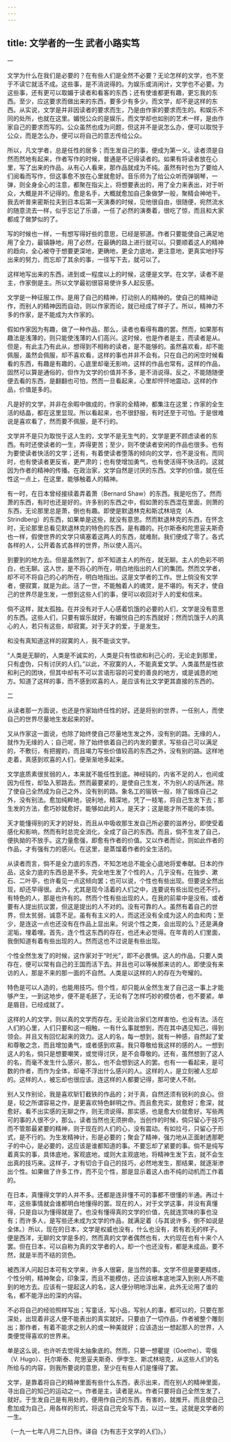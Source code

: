 ```yaml
---
---
---
```

title: 文学者的一生 武者小路实笃
---



一

文学为什么在我们是必要的？在有些人们是全然不必要？无论怎样的文学，也不至于不读它就活不成。这些事，是不消说得的。为娱乐或消闲计，文学也不必要。为这些事，还有更可以取媚于读者和看客的东西；还有使谁都更有趣，更忘我的东西。至少，应这要求而做出来的东西，要多少有多少。而文学，却不是这样的东西。从实说，文学是并非因读者的要求而生，乃是由作家的要求而生的。和娱乐不同的处所，也就在这里。媚悦公众的是娱乐，而文学却也如别的艺术一样，是由作家自己的要求而写的。公众虽然也成为问题，但这并不是说怎么办，便可以取悦于公众，而是怎么办，便可以将自己的意志传给公众。

所以，凡文学者，总是任性的居多；而生发自己的事，便成为第一义。读者须是自然而然地有起来，作者写作的时候，普通是不记得读者的。如果有将读者放在心里，写了出来的作品，从有心人看来，那作品就成为不纯。虽然有时也为了要给人们阅看而写作，但这事愈不放在心里就愈好。音乐师为了给公众听而弹钢琴，一弹，则全身全心的注意，都聚在指尖上，将想要表出的，用了全力来表出，对于听众，大概是并不记得的。愈是名手，大概就愈加自己象做梦一般，聚精会神地干。我去听普来密斯拉夫到日本后第一天演奏的时候，见他很自由，很随便，宛然流水的随意流去一样，似乎忘记了乐谱，一任了必然的演奏着，很吃了惊，而且和大家都成了做梦似的了。

写的时候也一样，一有想写得好些的意思，已经是邪道。作者只要能使自己满足地用了全力，最镇静地，用了必然，在最确的路上进行就可以。只要顺着这人的精神的趋向，全心被夺于想要更深地，更确地，更全力底地，更注意地，更真实地抒写出来的努力，而忘却了其余的事，一径写下去，就可以了。

这样地写出来的东西，进到或一程度以上的时候，这便是文学。在文学，读者不是主，作家倒是主。所以文学最初很容易使许多人起反感。

文学是一种征服工作。是用了自己的精神，打动别人的精神的。使自己的精神动作，而别人的精神因而自动，则以作家而论，就已经成了样子了。所以，精神力不多的作家，是不能成为大作家的。

假如作家因为有趣，做了一种作品，那么，读者也看得有趣的罢。然而，如果那有趣法是浅薄的，则只能使浅薄的人们高兴。这时候，也是作者是主，而读者是从。但是，有此主乃有此从，想得到不相称的读者，是不能够的。虽然喜欢看，却不能佩服，虽然会佩服，却不喜欢看，这样的事也并非不会有。只在自己的闲空时候看看的东西，有趣是有趣的，心底里却毫无影响，这样的作品也常有。这样的作品，固然可以算是通俗的，但作为文学的价值并不多，是不消说得。反之，不能随随便便去看的东西，是翻翻也可怕，然而一旦看起来，心里却怦怦地震动，这样的作品，价值是多的。

凡是好的文学，并非在余暇中做成的，作家的全精神，都集注在这里；作家的全生活的结晶，都在这里显现。所以看起来，也不很舒服，有时还至于可怕。于是很难说是喜欢看了，然而要不佩服，是不行的。

文学并不是只为取悦于这人生的，文学不是无生气的，文学是更不顾虑读者的东西。有时还使读者的一生，弄得更苦；至少，则不使读者安闲的作品也很多。也有为要使读者快活的文学；还有，有着使读者堕落的倾向的文学，也不是没有。而同时，也有使读者更反省，更严肃的；也有使增加勇气，也有使活得不快活的。这就因为作者的精神的传播。在政治家，文学自然是讨厌的东西。文学的价值，就在任性这一点上，在这里，能够触着人的精神。

有一时，在日本曾经接续着弄着萧（Bernard Shaw）的东西。我是吃伤了。然而萧的东西，有时也还是好的。许多别的东西之中，假如萧的东西混在里面，则萧的东西，无论那里总是萧，倒也有趣。即使是默退林克和斯忒林培克（A. Strindberg）的东西，如果单是这些，就没有意思。然而默退林克的东西，在怀念时，无论那里总看见默退林克的特色的东西，是有趣的。托尔斯泰和陀思妥夫斯奇也一样，假使世界的文学只填塞着这两人的东西，就难耐。我们便成了零了。各式各样的人，公开着各式各样的世界，所以使人高兴。

到要到的地方去。但是虽然到了，却不知道主人的所在，就无聊。主人的色彩不明白，也无聊。这人世，是不将心的所在，明白地指出的人们的集团。然而文学者，却不可不将自己的心的所在，明白地指出。这是文学者的工作。世上倘没有文学者，便寂寞，就是为此。活了一世，不能触着人的魂灵，是不堪的。有天才，使自己的世界尽是生发，一想到这些人们的事，便可以收回对于人的爱和信来。

倘不这样，就太孤独。在并没有对于人心感着饥饿的必要的人们，文学是没有意思的东西。这些人们，只要有娱乐就好，有媚悦自己的东西就好；然而饥饿于人的真心的人，若只有这些，却寂寞。对于天才的爱，于是发生。

和没有真知道这样的寂寞的人，我不能谈文学。

“人类是无聊的，人类是不诚实的，人类是只有性欲和利己心的，无论走到那里，只有虚伪，只有讨厌的人们。”以此，不寂寞的人，不能真爱文学。人类虽然是性欲和利己的团块，但其中却有不可以言语形容的可爱的善良的地方，或是诚恳的地方。知道了这样的事，而不感到欢喜的人，是应该有比文学更其直接的东西的。

二

从读者那一方面说，也还是作家始终任性的好。还是将别的世界，一任别人，而使自己的世界尽量地生发起来的好。

又从作家这一面说，也除了始终使自己尽量地生发之外，没有别的路。无缘的人，就作为无缘的人；自己呢，除了始终依着自己的内发的要求，写些自己可以满足的，不敷衍，有把握的，而且竭力写些价值较高的东西之外，没有别的路。这样地走着，真感到欢喜的人们，便渐渐地多起来。

文学底质素很贫弱的人，本来就不能任性到底。神经钝的，内省不足的人，也间或因为任性，却坠入邪路去。然而最要紧的，是使自己生发，不为别人的话所迷。除了使自己全然成为自己之外，没有别的路。象名工的锻铁一般，除了锻炼自己之外，没有别法。愈加纯粹地，锐利地，精深地，凭了一枝笔，将自己生发下去；那生发的方法，愈巧妙就愈好。能够如此的人，是天才；这是能才所不能的本领。

天才能懂得别的天才的好处，而且从中吸收那生发自己所必要的滋养分。即使受着感化和影响，然而有时总完全消化，全成了自己的东西。而且，倘不生发了自己，便执拗的不放手。这力量愈强，即愈有作者的价值。又以作者而论，则如此作者的作品，才有强有力的感兴。在这里，是蒸馏着作者的全生活的。

从读者而言，倘不是全力底的东西，不知怎地总不能全心底地将爱奉献。日本的作品，这全力底的东西总是不多。完全地生发了个性的人，几乎没有。在独步、漱石、二叶亭，也许看见一点这倾向罢；也可以说，个性也有些出现。但要说全然出现，却还早得很。此外，尤其是现今活着的人们之中，连要说有些出现也还不行。有特色的人，那是也许有的。然而个性有些出现的人，在我的前辈中是没有。或者要有人提出抗议罢，但这是提出的人不对的。没有可靠的人。虽然有着自己的世界，但太贫弱，诚意不足。虽有有主义的人，而这还没有全成为这人的血和肉；至少，是连这一点也还没有在作品上显出来。何说个性之类，会出现的么？还是满身泥垢，埋着哩。首先，连个性这东西的存在，也还未必觉得。在年青的人们里面，我倒知道有着有些出现的人。然而这也不过说是有些出现。

个性全然生发了的时候，这作家对于“时光”，即不必畏惧。这人的作品，只要人类存在，便可以常有自己的王国而活下去。并且也可以等候那来访的人。即使没有来访的人，那是不来的那一面的不自然。人类是以这样的人的存在为夸耀的。

特色是可以人造的，也能用技巧。但个性，却只能从全然生发了自己这一事上才能够产生，一到这地步，便不是毛胚了，无论有了怎样巧妙的模仿者，也不要紧。单是眉目，已经成就了。

这样的人的文学，则以真的文学而存在。无论政治家们怎样害怕，也没有法。活在人们的心里，人们只要和这一相触，一有什么事就想到，而在其中遇见知己，得到领会。并且又有回忆起来的效力。这人的名，每一想到，就有一种感，自然起了爱和尊敬之念，而且增加勇气，或者感到欢喜。我只尊敬给我这样的感的人。一想到这人的名，倘只是想要嘲笑，或觉得讨厌，是不会尊敬的。还有，虽然想到了这人的名，而毫不发生什么感兴，那么，也不会想到这人的罢。也有一一看起来，是可数的作者，而作为全体，却毫不浮出什么感兴的人。这样的人，是立刻被人忘却的。这样的人，被忘却也很应该。连这样的人都要记得，那可使人不耐。

别人又作别论，我是喜欢斩钉截铁的作品的；对于真，自然还须有锐利的良心。但是，较之所谓容易之作，是更喜欢特色鲜明之作。而且愈充实，就愈好；愈深，就愈好。看不出实感的无聊之作，则无须说得。那实感，也是愈大价就愈好。写些两可的事的人很不少，那么，读者当然也无须拚命。当创作的时候，倘只留心于技巧而不管那最紧要的精神，则于现在的人们的心，没有震动。有如拉弓，只留心于形式，是不行的。为生发精神计，形是必要的；聚会了精神，强力地从正面射透那靶子的中心，是必要的，这应该是谁都知道的事。不要忘却了紧要的事。倘不是纯写着真实的事，具体底地，客观底地，或则大主观底地，将精神生发下去，就不会生出真的技巧来。这样子，才有切合于自己的技巧，必然地发生，那结果，就逐渐渗出个性。如果做了许多工作，而不见个性，那是显示着这人由不纯的动机而工作着的。

在日本，真懂得文学的人并不多。还都是连非懂不可的事都不很懂的半通。再过十年，这些事情就会谁都明白地懂得的罢。现在的人，对于文学这事，并没有真懂得，只是自以为懂得就是了。也没有懂得真的文学的价值，先就连赏味的事也没有；而许多人，是写些还未成为文学的作品，就满足着（与其说许多，倒不如说是全体。）所以，现在的日本，文学是权威也没有，什么也没有，若有若无的样子。便是西洋，无聊的文学是多的，然而真的文学者偶然也有，大约现在也有十来个人罢。但在日本，可以自称为真的文学者的人，却一个也还没有，都是未成品，要不然，就是半而不结的货色。

被西洋人问起日本可有文学来，许多人很窘，是当然的事。文学不但是要更精炼，个性分明，精神聚会，印象深，而且不能模仿，还应该根本底地深入到别人所不能到的地方去。应该有一提起这人的名，这人便分明地浮出来，此外无论用了谁的名，都不能浮出的深的内容。

不必将自己的经验照样写出；写童话，写小品，写别人的事，都可以的，只要在那深处，出现着非这人便不能表出的真实就好。只要由了一切作品，作者被整个雕刻出；那作者，有着不能求之别人的或一种美就好；应该造出一想起那人的世界，人类便觉得喜欢的世界来。

单是这么说，也许听去觉得太抽象底的。然而，只要一想瞿提（Goethe）、雩俄（V. Hugo）、托尔斯泰、陀思妥夫斯奇、伊孛生、斯忒林培克，从这些人们的名所给与的内容，则我所要说的意思，至少在有些人们是懂得了罢。

文学，是靠着将自己的精神里面有些什么东西，表示出来，而在别人的精神里面，寻出自己的知己的运动之一。作者是主，读者是从。作者只要将自己全然生发了，就好。于生发自己是有用处的，便用作自己的东西，有害的，就推开。而且使自己愈加成为自己，用各样的形式，将这自己完全写下去，以过一生。这就是文学者的一生。

（一九一七年八月二九日作。译自《为有志于文学的人们》。）